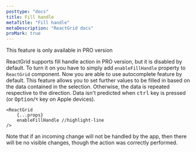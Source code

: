 ```yaml
---
posttype: "docs"
title: Fill handle
metaTitle: "Fill handle"
metaDescription: "ReactGrid docs"
proMark: true
---
```


<Alert color="primary">
	<i class="fas fa-exclamation-circle pr-3"></i>
	This feature is only available in PRO version
</Alert>

ReactGrid supports fill handle action in PRO version, but it is disabled by default. To turn it on you have to simply
add `enableFillHandle` property to `ReactGrid` component. Now you are able to use autocomplete feature by default.
This feature allows you to set further values to be filled in based on the data contained in the selection. Otherwise, the data is repeated
respective to the direction. Data isn't predicted when <kbd>ctrl</kbd> key is pressed (or <kbd>Option</kbd>/<kbd>⌥</kbd> key on Apple devices).

```tsx
<ReactGrid
    {...props}
    enableFillHandle //highlight-line
/>
```

Note that if an incoming change will not be handled by the app, then there will be no visible changes, 
though the action was correctly performed.
